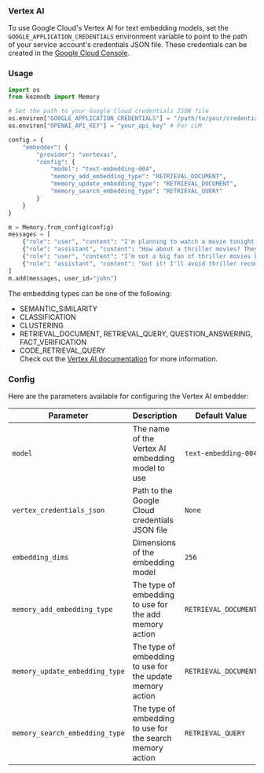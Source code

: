 ### Vertex AI

To use Google Cloud's Vertex AI for text embedding models, set the `GOOGLE_APPLICATION_CREDENTIALS` environment variable to point to the path of your service account's credentials JSON file. These credentials can be created in the [Google Cloud Console](https://console.cloud.google.com/).

### Usage

```python
import os
from kozmodb import Memory

# Set the path to your Google Cloud credentials JSON file
os.environ["GOOGLE_APPLICATION_CREDENTIALS"] = "/path/to/your/credentials.json"
os.environ["OPENAI_API_KEY"] = "your_api_key" # For LLM

config = {
    "embedder": {
        "provider": "vertexai",
        "config": {
            "model": "text-embedding-004",
            "memory_add_embedding_type": "RETRIEVAL_DOCUMENT",
            "memory_update_embedding_type": "RETRIEVAL_DOCUMENT",
            "memory_search_embedding_type": "RETRIEVAL_QUERY"
        }
    }
}

m = Memory.from_config(config)
messages = [
    {"role": "user", "content": "I'm planning to watch a movie tonight. Any recommendations?"},
    {"role": "assistant", "content": "How about a thriller movies? They can be quite engaging."},
    {"role": "user", "content": "I’m not a big fan of thriller movies but I love sci-fi movies."},
    {"role": "assistant", "content": "Got it! I'll avoid thriller recommendations and suggest sci-fi movies in the future."}
]
m.add(messages, user_id="john")
```
The embedding types can be one of the following:
- SEMANTIC_SIMILARITY
- CLASSIFICATION
- CLUSTERING
- RETRIEVAL_DOCUMENT, RETRIEVAL_QUERY, QUESTION_ANSWERING, FACT_VERIFICATION
- CODE_RETRIEVAL_QUERY  
Check out the [Vertex AI documentation](https://cloud.google.com/vertex-ai/generative-ai/docs/embeddings/task-types#supported_task_types) for more information.  
  
### Config

Here are the parameters available for configuring the Vertex AI embedder:

| Parameter                 | Description                                      | Default Value        |
| ------------------------- | ------------------------------------------------ | -------------------- |
| `model`                   | The name of the Vertex AI embedding model to use | `text-embedding-004` |
| `vertex_credentials_json` | Path to the Google Cloud credentials JSON file   | `None`               |
| `embedding_dims`          | Dimensions of the embedding model                | `256`                |
| `memory_add_embedding_type` | The type of embedding to use for the add memory action | `RETRIEVAL_DOCUMENT` |
| `memory_update_embedding_type` | The type of embedding to use for the update memory action | `RETRIEVAL_DOCUMENT` |
| `memory_search_embedding_type` | The type of embedding to use for the search memory action | `RETRIEVAL_QUERY` |
